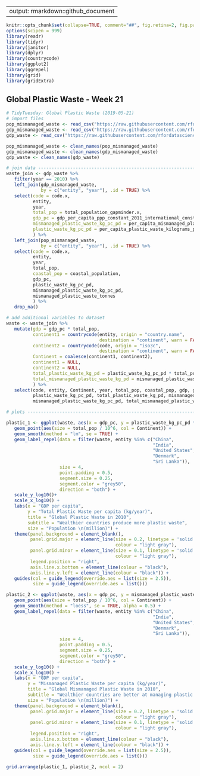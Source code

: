 
---
output: rmarkdown::github_document
---

```r
knitr::opts_chunk$set(collapse=TRUE, comment="##", fig.retina=2, fig.path = "README_figs/README-")
options(scipen = 999)
library(readr)
library(tidyr)
library(janitor)
library(dplyr)
library(countrycode)
library(ggplot2) 
library(ggrepel)
library(grid)
library(gridExtra)
```

## Global Plastic Waste - Week 21
``` r
# TidyTuesday: Global Plastic Waste (2019-05-21)
# import files 
pop_mismanaged_waste <- read_csv("https://raw.githubusercontent.com/rfordatascience/tidytuesday/master/data/2019/2019-05-21/coastal-population-vs-mismanaged-plastic.csv")
gdp_mismanaged_waste <- read_csv("https://raw.githubusercontent.com/rfordatascience/tidytuesday/master/data/2019/2019-05-21/per-capita-mismanaged-plastic-waste-vs-gdp-per-capita.csv")
gdp_waste <- read_csv("https://raw.githubusercontent.com/rfordatascience/tidytuesday/master/data/2019/2019-05-21/per-capita-plastic-waste-vs-gdp-per-capita.csv")

pop_mismanaged_waste <- clean_names(pop_mismanaged_waste)
gdp_mismanaged_waste <- clean_names(gdp_mismanaged_waste)
gdp_waste <- clean_names(gdp_waste)

# join data -----------------------------------------------------------------------------
waste_join <- gdp_waste %>% 
   filter(year == 2010) %>%
   left_join(gdp_mismanaged_waste, 
             by = c("entity", "year"), .id = TRUE) %>%
   select(code = code.x, 
          entity, 
          year, 
          total_pop = total_population_gapminder.x,
          gdp_pc = gdp_per_capita_ppp_constant_2011_international_constant_2011_international,
          mismanaged_plastic_waste_kg_pc_pd = per_capita_mismanaged_plastic_waste_kilograms_per_person_per_day,
          plastic_waste_kg_pc_pd = per_capita_plastic_waste_kilograms_per_person_per_day
          ) %>%
   left_join(pop_mismanaged_waste,
             by = c("entity", "year"), .id = TRUE) %>%
   select(code = code.x, 
          entity, 
          year, 
          total_pop,
          coastal_pop = coastal_population,
          gdp_pc,
          plastic_waste_kg_pc_pd,
          mismanaged_plastic_waste_kg_pc_pd,
          mismanaged_plastic_waste_tonnes
          ) %>%
   drop_na()

# add additional variables to dataset
waste <- waste_join %>%
   mutate(gdp = gdp_pc * total_pop,
          continent1 = countrycode(entity, origin = "country.name", 
                                   destination = "continent", warn = FALSE),
          continent2 = countrycode(code, origin = "iso3c", 
                                   destination = "continent", warn = FALSE),
          Continent = coalesce(continent1, continent2),
          continent1 = NULL,
          continent2 = NULL,
          total_plastic_waste_kg_pd = plastic_waste_kg_pc_pd * total_pop, # kg/per day
          total_mismanaged_plastic_waste_kg_pd = mismanaged_plastic_waste_kg_pc_pd * total_pop
          ) %>%
   select(code, entity, Continent, year, total_pop, coastal_pop, gdp, gdp_pc,
          plastic_waste_kg_pc_pd, total_plastic_waste_kg_pd, mismanaged_plastic_waste_tonnes,
          mismanaged_plastic_waste_kg_pc_pd, total_mismanaged_plastic_waste_kg_pd)

# plots ---------------------------------------------------------------------------------

plastic_1 <- ggplot(waste, aes(x = gdp_pc, y = plastic_waste_kg_pc_pd * 365, label = entity)) +
   geom_point(aes(size = total_pop / 10^6, col = Continent)) +
   geom_smooth(method = "lm", se = TRUE) + 
   geom_label_repel(data = filter(waste, entity %in% c("China", 
                                                       "India", 
                                                       "United States",
                                                       "Denmark",
                                                       "Sri Lanka")),
                    size = 4,
                    point.padding = 0.5,
                    segment.size = 0.25,
                    segment.color = "grey50",
                    direction = "both") +
   scale_y_log10()+
   scale_x_log10() +
   labs(x = "GDP per capita", 
        y = "Total Plastic Waste per capita (kg/year)",
        title = "Global Plastic Waste in 2010",
        subtitle = "Wealthier countries produce more plastic waste",
        size = "Population \n(million)") +
   theme(panel.background = element_blank(),
         panel.grid.major = element_line(size = 0.2, linetype = 'solid',
                                         colour = "light gray"),
         panel.grid.minor = element_line(size = 0.1, linetype = 'solid',
                                         colour = "light gray"),
         legend.position = "right", 
         axis.line.x.bottom = element_line(colour = "black"),
         axis.line.y.left = element_line(colour = "black")) +
   guides(col = guide_legend(override.aes = list(size = 2.5)),
          size = guide_legend(override.aes = list()))

plastic_2 <- ggplot(waste, aes(x = gdp_pc, y = mismanaged_plastic_waste_kg_pc_pd * 365, label = entity)) +
   geom_point(aes(size = total_pop / 10^6, col = Continent)) +
   geom_smooth(method = "loess", se = TRUE, alpha = 0.5) + 
   geom_label_repel(data = filter(waste, entity %in% c("China", 
                                                       "India", 
                                                       "United States",
                                                       "Denmark",
                                                       "Sri Lanka")),
                    size = 4,
                    point.padding = 0.5,
                    segment.size = 0.25,
                    segment.color = "grey50",
                    direction = "both") +
   scale_y_log10() +
   scale_x_log10() +
   labs(x = "GDP per capita", 
        y = "Mismanaged Plastic Waste per capita (kg/year)",
        title = "Global Mismanaged Plastic Waste in 2010",
        subtitle = "Wealthier countries are better at managing plastic waste",
        size = "Population \n(million)") +
   theme(panel.background = element_blank(),
         panel.grid.major = element_line(size = 0.2, linetype = 'solid',
                                         colour = "light gray"),
         panel.grid.minor = element_line(size = 0.1, linetype = 'solid',
                                         colour = "light gray"),
         legend.position = "right", 
         axis.line.x.bottom = element_line(colour = "black"),
         axis.line.y.left = element_line(colour = "black")) +
   guides(col = guide_legend(override.aes = list(size = 2.5)),
          size = guide_legend(override.aes = list()))

grid.arrange(plastic_1, plastic_2, ncol = 2)
```

